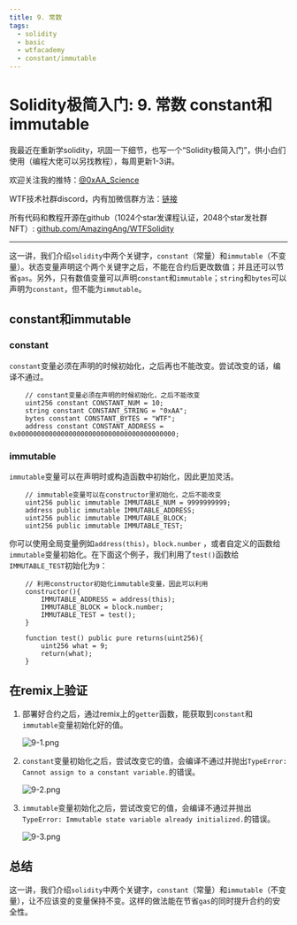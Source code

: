 ```yaml
---
title: 9. 常数
tags:
  - solidity
  - basic
  - wtfacademy
  - constant/immutable
---
```



# Solidity极简入门: 9. 常数 constant和immutable

<QuizProgress  courseId={SOLIDITY_COURSE_ID} lessonId={SOLIDITY_BASIC_LESSON_ID_9}></QuizProgress>

我最近在重新学solidity，巩固一下细节，也写一个“Solidity极简入门”，供小白们使用（编程大佬可以另找教程），每周更新1-3讲。

欢迎关注我的推特：[@0xAA_Science](https://twitter.com/0xAA_Science)

WTF技术社群discord，内有加微信群方法：[链接](https://discord.gg/5akcruXrsk)

所有代码和教程开源在github（1024个star发课程认证，2048个star发社群NFT）: [github.com/AmazingAng/WTFSolidity](https://github.com/AmazingAng/WTFSolidity)

-----
这一讲，我们介绍`solidity`中两个关键字，`constant`（常量）和`immutable`（不变量）。状态变量声明这个两个关键字之后，不能在合约后更改数值；并且还可以节省`gas`。另外，只有数值变量可以声明`constant`和`immutable`；`string`和`bytes`可以声明为`constant`，但不能为`immutable`。

## constant和immutable
### constant
`constant`变量必须在声明的时候初始化，之后再也不能改变。尝试改变的话，编译不通过。
``` solidity
    // constant变量必须在声明的时候初始化，之后不能改变
    uint256 constant CONSTANT_NUM = 10;
    string constant CONSTANT_STRING = "0xAA";
    bytes constant CONSTANT_BYTES = "WTF";
    address constant CONSTANT_ADDRESS = 0x0000000000000000000000000000000000000000;
```
### immutable
`immutable`变量可以在声明时或构造函数中初始化，因此更加灵活。
``` solidity
    // immutable变量可以在constructor里初始化，之后不能改变
    uint256 public immutable IMMUTABLE_NUM = 9999999999;
    address public immutable IMMUTABLE_ADDRESS;
    uint256 public immutable IMMUTABLE_BLOCK;
    uint256 public immutable IMMUTABLE_TEST;
```
你可以使用全局变量例如`address(this)`，`block.number` ，或者自定义的函数给`immutable`变量初始化。在下面这个例子，我们利用了`test()`函数给`IMMUTABLE_TEST`初始化为`9`：
``` solidity
    // 利用constructor初始化immutable变量，因此可以利用
    constructor(){
        IMMUTABLE_ADDRESS = address(this);
        IMMUTABLE_BLOCK = block.number;
        IMMUTABLE_TEST = test();
    }

    function test() public pure returns(uint256){
        uint256 what = 9;
        return(what);
    }
```

## 在remix上验证
1. 部署好合约之后，通过remix上的`getter`函数，能获取到`constant`和`immutable`变量初始化好的值。

   ![9-1.png](./img/9-1.png)   
   
2. `constant`变量初始化之后，尝试改变它的值，会编译不通过并抛出`TypeError: Cannot assign to a constant variable.`的错误。


   ![9-2.png](./img/9-2.png)   
   
3. `immutable`变量初始化之后，尝试改变它的值，会编译不通过并抛出`TypeError: Immutable state variable already initialized.`的错误。

   ![9-3.png](./img/9-3.png)

## 总结
这一讲，我们介绍`solidity`中两个关键字，`constant`（常量）和`immutable`（不变量），让不应该变的变量保持不变。这样的做法能在节省`gas`的同时提升合约的安全性。

<QuizForm  courseId={SOLIDITY_COURSE_ID} lessonId={SOLIDITY_BASIC_LESSON_ID_9}></QuizForm>
